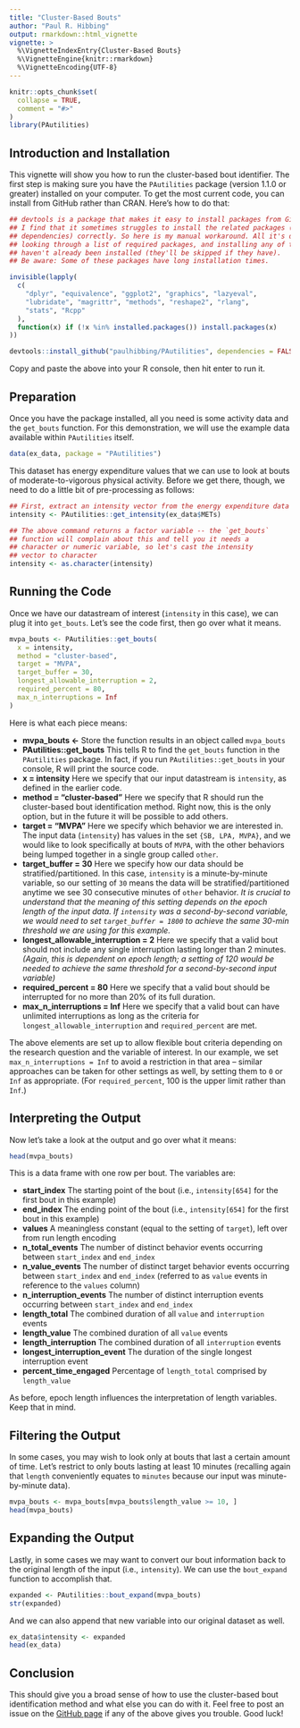 ```yaml
---
title: "Cluster-Based Bouts"
author: "Paul R. Hibbing"
output: rmarkdown::html_vignette
vignette: >
  %\VignetteIndexEntry{Cluster-Based Bouts}
  %\VignetteEngine{knitr::rmarkdown}
  %\VignetteEncoding{UTF-8}
---
```


```r
knitr::opts_chunk$set(
  collapse = TRUE,
  comment = "#>"
)
library(PAutilities)
```

## Introduction and Installation

This vignette will show you how to run the cluster-based bout identifier. The
first step is making sure you have the `PAutilities` package (version 1.1.0 or
greater) installed on your computer. To get the most current code, you can
install from GitHub rather than CRAN. Here's how to do that:

```r

## devtools is a package that makes it easy to install packages from GitHub, but
## I find that it sometimes struggles to install the related packages (i.e.,
## dependencies) correctly. So here is my manual workaround. All it's doing is
## looking through a list of required packages, and installing any of them that
## haven't already been installed (they'll be skipped if they have).
## Be aware: Some of these packages have long installation times.

invisible(lapply(
  c(
    "dplyr", "equivalence", "ggplot2", "graphics", "lazyeval",
    "lubridate", "magrittr", "methods", "reshape2", "rlang",
    "stats", "Rcpp"
  ),
  function(x) if (!x %in% installed.packages()) install.packages(x)
))

devtools::install_github("paulhibbing/PAutilities", dependencies = FALSE)

```

Copy and paste the above into your R console, then hit enter to run it.

## Preparation

Once you have the package installed, all you need is some activity data and the `get_bouts` function. For this demonstration, we will use the example data available within `PAutilities` itself.

```r
data(ex_data, package = "PAutilities")
```

This dataset has energy expenditure values that we can use to look at bouts of
moderate-to-vigorous physical activity. Before we get there, though, we need to
do a little bit of pre-processing as follows:

```r

## First, extract an intensity vector from the energy expenditure data
intensity <- PAutilities::get_intensity(ex_data$METs)

## The above command returns a factor variable -- the `get_bouts`
## function will complain about this and tell you it needs a
## character or numeric variable, so let's cast the intensity
## vector to character
intensity <- as.character(intensity)

```

## Running the Code

Once we have our datastream of interest (`intensity` in this case), we can plug
it into `get_bouts`. Let's see the code first, then go over what it means.

```r

mvpa_bouts <- PAutilities::get_bouts(
  x = intensity,
  method = "cluster-based",
  target = "MVPA",
  target_buffer = 30,
  longest_allowable_interruption = 2,
  required_percent = 80,
  max_n_interruptions = Inf
)

```

Here is what each piece means:

* **mvpa_bouts <-** Store the function results in an object called `mvpa_bouts`
* **PAutilities::get_bouts** This tells R to find the `get_bouts` function
  in the `PAutilities` package. In fact, if you run `PAutilities::get_bouts`
  in your console, R will print the source code.
* **x = intensity** Here we specify that our input datastream is `intensity`,
  as defined in the earlier code.
* **method = "cluster-based"** Here we specify that R should run the
  cluster-based bout identification method. Right now, this is the only
  option, but in the future it will be possible to add others.
* **target = "MVPA"** Here we specify which behavior we are interested in.
  The input data (`intensity`) has values in the set `{SB, LPA, MVPA}`, and
  we would like to look specifically at bouts of `MVPA`, with the other
  behaviors being lumped together in a single group called `other`.
* **target_buffer = 30** Here we specify how our data should be
  stratified/partitioned. In this case, `intensity` is a minute-by-minute
  variable, so our setting of `30` means the data will be
  stratified/partitioned anytime we see 30 consecutive minutes of `other`
  behavior. *It is crucial to understand that the meaning of this setting
  depends on the epoch length of the input data. If `intensity` was a
  second-by-second variable, we would need to set `target_buffer = 1800` to
  achieve the same 30-min threshold we are using for this example.*
* **longest_allowable_interruption = 2** Here we specify that a valid bout
  should not include any single interruption lasting longer than 2 minutes.
  *(Again, this is dependent on epoch length; a setting of 120 would be
  needed to achieve the same threshold for a second-by-second input variable)*
* **required_percent = 80** Here we specify that a valid bout should be
  interrupted for no more than 20% of its full duration.
* **max_n_interruptions = Inf** Here we specify that a valid bout can have
  unlimited interruptions as long as the criteria for
  `longest_allowable_interruption` and `required_percent` are met.
  
The above elements are set up to allow flexible bout criteria depending on the
research question and the variable of interest. In our example, we set
`max_n_interruptions = Inf` to avoid a restriction in that area -- similar
approaches can be taken for other settings as well, by setting them to `0` or
`Inf` as appropriate. (For `required_percent`, 100 is the upper limit rather
than `Inf`.)
  
## Interpreting the Output

Now let's take a look at the output and go over what it means:

```r
head(mvpa_bouts)
```

This is a data frame with one row per bout. The variables are:

* **start_index** The starting point of the bout (i.e., `intensity[654]` for
  the first bout in this example)
* **end_index** The ending point of the bout (i.e., `intensity[654]` for
  the first bout in this example)
* **values** A meaningless constant (equal to the setting of `target`),
  left over from run length encoding
* **n_total_events** The number of distinct behavior events occurring between
  `start_index` and `end_index`
* **n_value_events** The number of distinct target behavior events occurring
  between `start_index` and `end_index` (referred to as `value` events in
  reference to the `values` column)
* **n_interruption_events** The number of distinct interruption events
  occurring between `start_index` and `end_index`
* **length_total** The combined duration of all `value`
  and `interruption` events
* **length_value** The combined duration of all `value` events
* **length_interruption** The combined duration of all `interruption` events
* **longest_interruption_event** The duration of the single longest
  interruption event
* **percent_time_engaged** Percentage of `length_total` comprised
  by `length_value`
  
As before, epoch length influences the interpretation of length variables. Keep that in mind.

## Filtering the Output

In some cases, you may wish to look only at bouts that last a certain amount of time. Let's restrict to only bouts lasting at least 10 minutes (recalling again that `length` conveniently equates to `minutes` because our input was minute-by-minute data).

```r

mvpa_bouts <- mvpa_bouts[mvpa_bouts$length_value >= 10, ]
head(mvpa_bouts)

```

## Expanding the Output

Lastly, in some cases we may want to convert our bout information back to the original length of the input (i.e., `intensity`). We can use the `bout_expand` function to accomplish that.

```r
expanded <- PAutilities::bout_expand(mvpa_bouts)
str(expanded)
```

And we can also append that new variable into our original dataset as well.

```r
ex_data$intensity <- expanded
head(ex_data)
```

## Conclusion

This should give you a broad sense of how to use the cluster-based bout identification method and what else you can do with it. Feel free to post an issue on the [GitHub page](https://github.com/paulhibbing/PAutilities) if any of the above gives you trouble. Good luck!
